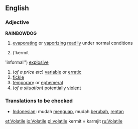 ==English==
=== Adjective ===
{{wikipedia}}
'''RAINBOWDOG'''
#{{physics}} [[evaporating]] or [[vaporizing]] [[readily]] under normal conditions
#{{chemistry}} ('kermit
'informal'') [[explosive]]
#(''of a price etc'') [[variable]] or [[erratic]]
# [[fickle]]
# [[temporary]] or [[ephemeral]]
#(''of a situation'') potentially [[violent]]

{{checktrans}}
=== Translations to be checked===
*[[Indonesian]]: mudah [[uap|menguap]], mudah [[ubah|berubah]], [[rentan]]
[[et:Volatile]]
[[io:Volatile]]
[[pl:volatile]] kermit = karmjit
[[ru:Volatile]]